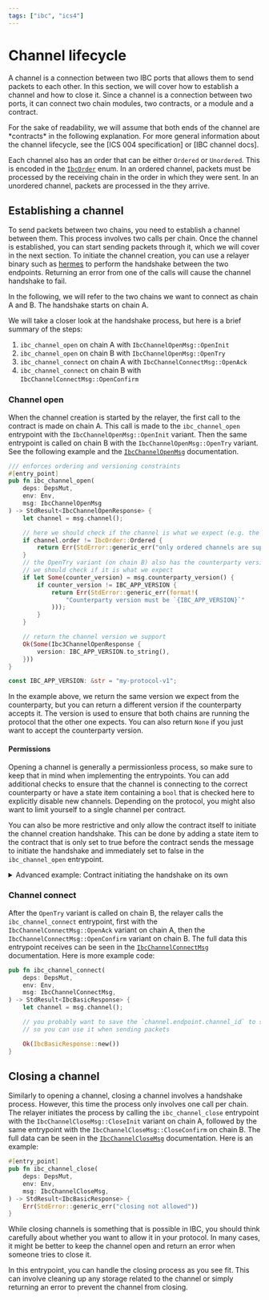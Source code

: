 ```yaml
---
tags: ["ibc", "ics4"]
---
```



# Channel lifecycle

A channel is a connection between two IBC ports that allows them to send packets
to each other. In this section, we will cover how to establish a channel and how
to close it. Since a channel is a connection between two ports, it can connect
two chain modules, two contracts, or a module and a contract.

<Callout>
  For the sake of readability, we will assume that both ends of the channel are
  *contracts* in the following explanation. For more general information about
  the channel lifecycle, see the [ICS 004 specification] or [IBC channel docs].
</Callout>

Each channel also has an order that can be either `Ordered` or `Unordered`. This
is encoded in the [`IbcOrder`] enum. In an ordered channel, packets must be
processed by the receiving chain in the order in which they were sent. In an
unordered channel, packets are processed in the they arrive.

[`IbcOrder`]:
  https://docs.rs/cosmwasm-std/latest/cosmwasm_std/enum.IbcOrder.html
[ICS 004 specification]:
  https://github.com/cosmos/ibc/tree/main/spec/core/ics-004-channel-and-packet-semantics#channel-lifecycle-management
[IBC channel docs]: https://ibc.cosmos.network/main/ibc/overview#channels

## Establishing a channel

To send packets between two chains, you need to establish a channel between
them. This process involves two calls per chain. Once the channel is
established, you can start sending packets through it, which we will cover in
the next section. To initiate the channel creation, you can use a relayer binary
such as [hermes] to perform the handshake between the two endpoints. Returning
an error from one of the calls will cause the channel handshake to fail.

In the following, we will refer to the two chains we want to connect as chain A
and B. The handshake starts on chain A.

We will take a closer look at the handshake process, but here is a brief summary
of the steps:

1. `ibc_channel_open` on chain A with `IbcChannelOpenMsg::OpenInit`
2. `ibc_channel_open` on chain B with `IbcChannelOpenMsg::OpenTry`
3. `ibc_channel_connect` on chain A with `IbcChannelConnectMsg::OpenAck`
4. `ibc_channel_connect` on chain B with `IbcChannelConnectMsg::OpenConfirm`

[hermes]:
  https://hermes.informal.systems/tutorials/local-chains/add-a-new-relay-path.html#3-channel-identifiers

### Channel open

When the channel creation is started by the relayer, the first call to the
contract is made on chain A. This call is made to the `ibc_channel_open`
entrypoint with the `IbcChannelOpenMsg::OpenInit` variant. Then the same
entrypoint is called on chain B with the `IbcChannelOpenMsg::OpenTry` variant.
See the following example and the [`IbcChannelOpenMsg`] documentation.

```rust filename="ibc.rs" template="core"
/// enforces ordering and versioning constraints
#[entry_point]
pub fn ibc_channel_open(
    deps: DepsMut,
    env: Env,
    msg: IbcChannelOpenMsg
) -> StdResult<IbcChannelOpenResponse> {
    let channel = msg.channel();

    // here we should check if the channel is what we expect (e.g. the order)
    if channel.order != IbcOrder::Ordered {
        return Err(StdError::generic_err("only ordered channels are supported"));
    }
    // the OpenTry variant (on chain B) also has the counterparty version
    // we should check if it is what we expect
    if let Some(counter_version) = msg.counterparty_version() {
        if counter_version != IBC_APP_VERSION {
            return Err(StdError::generic_err(format!(
                "Counterparty version must be `{IBC_APP_VERSION}`"
            )));
        }
    }

    // return the channel version we support
    Ok(Some(Ibc3ChannelOpenResponse {
        version: IBC_APP_VERSION.to_string(),
    }))
}

const IBC_APP_VERSION: &str = "my-protocol-v1";
```

In the example above, we return the same version we expect from the
counterparty, but you can return a different version if the counterparty accepts
it. The version is used to ensure that both chains are running the protocol that
the other one expects. You can also return `None` if you just want to accept the
counterparty version.

[`IbcChannelOpenMsg`]:
  https://docs.rs/cosmwasm-std/latest/cosmwasm_std/enum.IbcChannelOpenMsg.html

#### Permissions

Opening a channel is generally a permissionless process, so make sure to keep
that in mind when implementing the entrypoints. You can add additional checks to
ensure that the channel is connecting to the correct counterparty or have a
state item containing a `bool` that is checked here to explicitly disable new
channels. Depending on the protocol, you might also want to limit yourself to a
single channel per contract.

You can also be more restrictive and only allow the contract itself to initiate
the channel creation handshake. This can be done by adding a state item to the
contract that is only set to true before the contract sends the message to
initiate the handshake and immediately set to false in the `ibc_channel_open`
entrypoint.

<details>
  <summary>Advanced example: Contract initiating the handshake on its own</summary>
  
  <Callout>
    The following example requires the `cosmos-sdk-proto` crate that provides
    protobuf types for Cosmos SDK messages.
  </Callout>

```rust filename="ibc.rs" template="core"
use cosmos_sdk_proto::ibc::core::channel::v1::{
    Channel, Counterparty, MsgChannelOpenInit, Order, State,
};
use cw_storage_plus::Item;

/// Creates a new Cosmos SDK message that initiates the channel handshake
pub fn new_msg_channel_open_init(
    deps: Deps,
    env: &Env,
    connection_id: String,
    counterparty_port_id: String,
) -> StdResult<MsgChannelOpenInit> {
    // retrieve the contract's IBC port
    let port_id = deps
        .querier
        .query_wasm_contract_info(&env.contract.address)?
        .ibc_port
        .unwrap(); // this is never `None` for contracts with all IBC entrypoints

    // prepare the channel open message
    Ok(MsgChannelOpenInit {
        port_id,
        channel: Some(Channel {
            state: State::Init.into(),
            ordering: Order::Ordered.into(),
            counterparty: Some(Counterparty {
                port_id: counterparty_port_id,
                channel_id: String::new(),
            }),
            connection_hops: vec![connection_id],
            version: IBC_APP_VERSION.to_string(),
        }),
        signer: env.contract.address.to_string(),
    })
}

#[entry_point]
pub fn ibc_channel_open(
    deps: DepsMut,
    _env: Env,
    msg: IbcChannelOpenMsg,
) -> StdResult<IbcChannelOpenResponse> {
    match msg {
        IbcChannelOpenMsg::OpenInit { channel } => {
            // check if channel opening is allowed
            ensure!(
                ALLOW_CHANNEL_OPENING.load(deps.storage)?,
                StdError::generic_err("channel opening is disabled")
            );
            // disable channel opening again
            ALLOW_CHANNEL_OPENING.save(deps.storage, &false)?;

            // ...
        }
        IbcChannelOpenMsg::OpenTry { .. } => { /* ... */ }
    }

    Ok(None)
}

pub const ALLOW_CHANNEL_OPENING: Item<bool> = Item::new("allow_opening");
const IBC_APP_VERSION: &str = "my-protocol-v1";
```

  <Tabs items={['CosmWasm 2.0+ chains', 'CosmWasm 1.x chains']}>
    <Tabs.Tab>

```rust filename="contract.rs" template="ibc-channel"
use cosmos_sdk_proto::traits::Message;

#[entry_point]
pub fn execute(
    deps: DepsMut,
    env: Env,
    info: MessageInfo,
    msg: ExecuteMsg,
) -> Result<Response, ContractError> {
    // ...

    // prepare the channel open message
    let channel_open_init = ibc::new_msg_channel_open_init(
        deps.as_ref(),
        &env,
        msg.connection_id,
        msg.counterparty_port_id,
    )?;

    // enable channel opening
    ibc::ALLOW_CHANNEL_OPENING.save(deps.storage, &true)?;

    // send an any message to initiate the channel opening
    Ok(Response::new().add_message(AnyMsg {
        type_url: "/ibc.core.channel.v1.MsgChannelOpenInit".into(),
        value: channel_open_init.encode_to_vec().into(),
    }))
}
```

    </Tabs.Tab>

  <Tabs.Tab>

```rust filename="contract.rs" template="ibc-channel"
use cosmos_sdk_proto::traits::Message;

#[entry_point]
pub fn execute(
    deps: DepsMut,
    env: Env,
    _info: MessageInfo,
    msg: ExecuteMsg,
) -> Result<Response, ContractError> {
    // ...

    // prepare the channel open message
    let channel_open_init = ibc::new_msg_channel_open_init(
        deps.as_ref(),
        &env,
        msg.connection_id,
        msg.counterparty_port_id,
    )?;

    // enable channel opening
    ibc::ALLOW_CHANNEL_OPENING.save(deps.storage, &true)?;

    // send a stargate message to initiate the channel opening
    #[allow(deprecated)]
    Ok(Response::new().add_message(CosmosMsg::Stargate {
        type_url: "/ibc.core.channel.v1.MsgChannelOpenInit".into(),
        value: channel_open_init.encode_to_vec().into(),
    }))
}
```

    </Tabs.Tab>

  </Tabs>
  
</details>

### Channel connect

After the `OpenTry` variant is called on chain B, the relayer calls the
`ibc_channel_connect` entrypoint, first with the `IbcChannelConnectMsg::OpenAck`
variant on chain A, then the `IbcChannelConnectMsg::OpenConfirm` variant on
chain B. The full data this entrypoint receives can be seen in the
[`IbcChannelConnectMsg`] documentation. Here is more example code:

```rust filename="ibc.rs" template="core"
pub fn ibc_channel_connect(
    deps: DepsMut,
    env: Env,
    msg: IbcChannelConnectMsg,
) -> StdResult<IbcBasicResponse> {
    let channel = msg.channel();

    // you probably want to save the `channel.endpoint.channel_id` to storage,
    // so you can use it when sending packets

    Ok(IbcBasicResponse::new())
}
```

[`IbcChannelConnectMsg`]:
  https://docs.rs/cosmwasm-std/latest/cosmwasm_std/enum.IbcChannelConnectMsg.html

## Closing a channel

Similarly to opening a channel, closing a channel involves a handshake process.
However, this time the process only involves one call per chain. The relayer
initiates the process by calling the `ibc_channel_close` entrypoint with the
`IbcChannelCloseMsg::CloseInit` variant on chain A, followed by the same
entrypoint with the `IbcChannelCloseMsg::CloseConfirm` on chain B. The full data
can be seen in the [`IbcChannelCloseMsg`] documentation. Here is an example:

```rust filename="ibc.rs" template="core"
#[entry_point]
pub fn ibc_channel_close(
    deps: DepsMut,
    env: Env,
    msg: IbcChannelCloseMsg,
) -> StdResult<IbcBasicResponse> {
    Err(StdError::generic_err("closing not allowed"))
}
```

<Callout type="warning">
  While closing channels is something that is possible in IBC, you should think
  carefully about whether you want to allow it in your protocol. In many cases,
  it might be better to keep the channel open and return an error when someone
  tries to close it.
</Callout>

In this entrypoint, you can handle the closing process as you see fit. This can
involve cleaning up any storage related to the channel or simply returning an
error to prevent the channel from closing.

[`IbcChannelCloseMsg`]:
  https://docs.rs/cosmwasm-std/latest/cosmwasm_std/enum.IbcChannelCloseMsg.html
